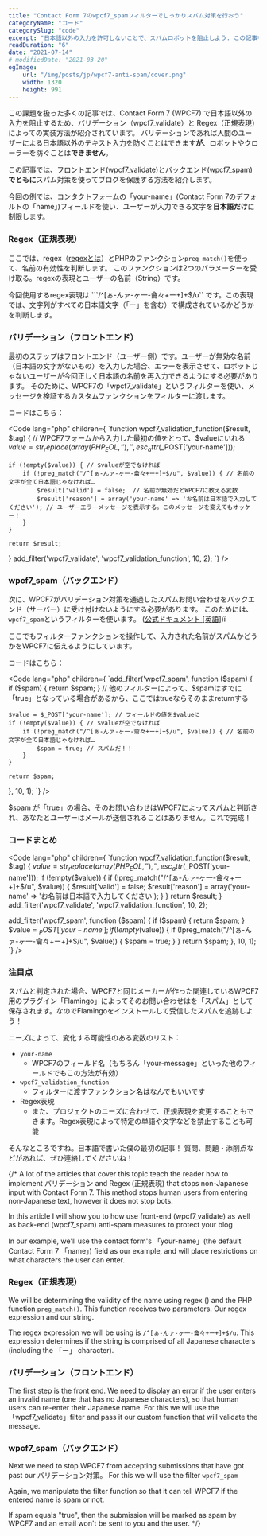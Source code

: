 ```yaml
---
title: "Contact Form 7のwpcf7_spamフィルターでしっかりスパム対策を行おう"
categoryName: "コード"
categorySlug: "code"
excerpt: "日本語以外の入力を許可しないことで、スパムロボットを阻止しよう. この記事を読んで「wpcf7_validate」 と 「wpcf7_spam」 のContactForm 7のフィルターを使って、お問い合わせフォームのバリデーションとスパム対策を行う方法をご紹介します。"
readDuration: "6"
date: "2021-07-14"
# modifiedDate: "2021-03-20"
ogImage:
    url: "/img/posts/jp/wpcf7-anti-spam/cover.png"
    width: 1320
    height: 991
---
```



この課題を扱った多くの記事では、Contact Form 7 (WPCF7) で日本語以外の入力を阻止するため、バリデーション（wpcf7_validate）と Regex（正規表現）によっての実装方法が紹介されています。
バリデーションであれば人間のユーザーによる日本語以外のテキスト入力を防ぐことはできます**が**、ロボットやクローラーを防ぐことは**できません**。

この記事では、フロントエンド(wpcf7_validate)とバックエンド(wpcf7_spam)**でともに**スパム対策を使ってブログを保護する方法を紹介します。

今回の例では、コンタクトフォームの「your-name」(Contact Form 7のデフォルトの「name」)フィールドを使い、ユーザーが入力できる文字を**日本語だけ**に制限します。

### Regex（正規表現）

ここでは、regex（[regexとは](https://userweb.mnet.ne.jp/nakama/)）とPHPのファンクション```preg_match()```を使って、名前の有効性を判断します。
このファンクションは2つのパラメーターを受け取る。regexの表現とユーザーの名前（String）です。

今回使用するregex表現は ```/^[ぁ-んァ-ヶ一-龠々+ー+]+$/u`` です。この表現では、文字列がすべての日本語文字（「ー」を含む）で構成されているかどうかを判断します。

### バリデーション（フロントエンド）

最初のステップはフロントエンド（ユーザー側）です。ユーザーが無効な名前（日本語の文字がないもの）を入力した場合、エラーを表示させて、ロボットじゃないユーザーが今回正しく日本語の名前を再入力できるようにする必要があります。
そのために、WPCF7の「wpcf7_validate」というフィルターを使い、メッセージを検証するカスタムファンクションをフィルターに渡します。

コードはこちら：

<Code lang="php" children={
`function wpcf7_validation_function($result, $tag) {
    // WPCF7フォームから入力した最初の値をとって、$valueにいれる
    $value = str_replace(array(PHP_EOL, ' '), '', esc_attr($_POST['your-name']));

    if (!empty($value)) { // $valueが空でなければ
        if (!preg_match("/^[ぁ-んァ-ヶ一-龠々+ー+]+$/u", $value)) { // 名前の文字が全て日本語じゃなければ…
            $result['valid'] = false;  // 名前が無効だとWPCF7に教える変数
            $result['reason'] = array('your-name' => 'お名前は日本語で入力してください'); // ユーザーエラーメッセージを表示する。このメッセージを変えてもオッケー！
        }
    }

    return $result;
}
add_filter('wpcf7_validate', 'wpcf7_validation_function', 10, 2);
`} />

### wpcf7_spam（バックエンド）

次に、WPCF7がバリデーション対策を通過したスパムお問い合わせをバックエンド（サーバー）に受け付けないようにする必要があります。
このためには、```wpcf7_spam```というフィルターを使います。 ([公式ドキュメント [英語]](https://contactform7.com/2020/07/18/custom-spam-filtering/))ï

ここでもフィルターファンクションを操作して、入力された名前がスパムかどうかをWPCF7に伝えるようにしています。

コードはこちら：

<Code lang="php" children={
`add_filter('wpcf7_spam', function ($spam) {
    if ($spam) { return $spam; } // 他のフィルターによって、$spamはすでに「true」となっている場合があるから、ここではtrueならそのままreturnする

    $value = $_POST['your-name']; // フィールドの値を$valueに
    if (!empty($value)) { // $valueが空でなければ
        if (!preg_match("/^[ぁ-んァ-ヶ一-龠々+ー+]+$/u", $value)) { // 名前の文字が全て日本語じゃなければ…
            $spam = true; // スパムだ！！
        }
    }

    return $spam;
}, 10, 1);
`} />

$spam が「true」の場合、そのお問い合わせはWPCF7によってスパムと判断され、あなたとユーザーはメールが送信されることはありません。これで完成！

### コードまとめ

<Code lang="php" children={
`function wpcf7_validation_function($result, $tag) {
    $value = str_replace(array(PHP_EOL, ' '), '', esc_attr($_POST['your-name']));
    if (!empty($value)) {
        if (!preg_match("/^[ぁ-んァ-ヶ一-龠々+ー+]+$/u", $value)) {
            $result['valid'] = false;
            $result['reason'] = array('your-name' => 'お名前は日本語で入力してください');
        }
    }
    return $result;
}
add_filter('wpcf7_validate', 'wpcf7_validation_function', 10, 2);

add_filter('wpcf7_spam', function ($spam) {
    if ($spam) { return $spam; }
    $value = $_POST['your-name'];
    if (!empty($value)) {
        if (!preg_match("/^[ぁ-んァ-ヶ一-龠々+ー+]+$/u", $value)) {
            $spam = true;
        }
    }
    return $spam;
}, 10, 1);
`} />

### 注目点
スパムと判定された場合、WPCF7と同じメーカーが作った関連しているWPCF7用のプラグイン「Flamingo」によってそのお問い合わせはを「スパム」として保存されます。なのでFlamingoをインストールして受信したスパムを追跡しよう！

ニーズによって、変化する可能性のある変数のリスト：

-   ```your-name```
    -   WPCF7のフィールド名（もちろん「your-message」といった他のフィールドでもこの方法が有効）
-   ```wpcf7_validation_function```
    -   フィルターに渡すファンクション名はなんでもいいです
-   Regex表現
    -   また、プロジェクトのニーズに合わせて、正規表現を変更することもできます。Regex表現によって特定の単語や文字などを禁止することも可能

そんなところですね。日本語で書いた僕の最初の記事！
質問、問題・添削点などがあれば、ぜひ連絡してくださいね！









{/*
A lot of the articles that cover this topic teach the reader how to implement バリデーション and Regex (正規表現) that stops non-Japanese input with Contact Form 7.
This method stops human users from entering non-Japanese text, however it does not stop bots.

In this article I will show you to how use front-end (wpcf7_validate) as well as back-end (wpcf7_spam) anti-spam measures to protect your blog

In our example, we'll use the contact form's 「your-name」(the default Contact Form 7 「name」) field as our example, and will place restrictions on what characters the user can enter.

### Regex（正規表現）

We will be determining the validity of the name using regex () and the PHP function ```preg_match()```.
This function receives two parameters. Our regex expression and our string.

The regex expression we will be using is ```/^[ぁ-んァ-ヶ一-龠々+ー+]+$/u```. This expression determines if the string is comprised of all Japanese characters (including the 「ー」 character).

### バリデーション（フロントエンド）

The first step is the front end. We need to display an error if the user enters an invalid name (one that has no Japanese characters), so that human users can re-enter their Japanese name.
For this we will use the 「wpcf7_validate」filter and pass it our custom function that will validate the message.

### wpcf7_spam（バックエンド）
Next we need to stop WPCF7 from accepting submissions that have got past our バリデーション対策。
For this we will use the filter ```wpcf7_spam```

Again, we manipulate the filter function so that it can tell WPCF7 if the entered name is spam or not.

If spam equals "true", then the submission will be marked as spam by WPCF7 and an email won't be sent to you and the user.
*/}